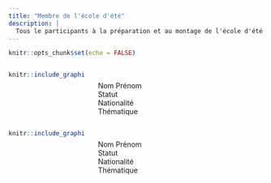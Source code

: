 ```yaml
---
title: "Membre de l'école d'été"
description: |
  Tous le participants à la préparation et au montage de l'école d'été
---
```


```r
knitr::opts_chunk$set(echo = FALSE)
```

:::: {style="display: flex;"}
::: {style="width:30%;"}
```r
knitr::include_graphics('https://pbs.twimg.com/profile_images/1324776264423608321/iadVpBEn_400x400.png')
```
:::

::: {style="width:30%;margin-left:5%;margin-top:20px;"}
Nom Prénom   
Statut  
Nationalité  
Thématique   
:::
::::


:::: {style="display: flex;"}
::: {style="width:30%;"}
```r
knitr::include_graphics('https://pbs.twimg.com/profile_images/1324776264423608321/iadVpBEn_400x400.png')
```
:::

::: {style="width:30%;margin-left:5%;margin-top:20px;"}
Nom Prénom   
Statut  
Nationalité  
Thématique   
:::
::::
